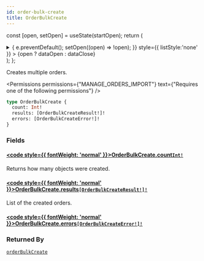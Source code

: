 ```yaml
---
id: order-bulk-create
title: OrderBulkCreate
---
```






const [open, setOpen] = useState(startOpen);
return (
<details {...(open ? { open: true } : {})} className="details" style={{ border:'none', boxShadow:'none', background:'var(--ifm-background-color)' }}>
<summary
onClick={(e) => {
e.preventDefault();
setOpen((open) => !open);
}}
style={{ listStyle:'none' }} >
{open ? dataOpen : dataClose}
</summary>
{open && children}
</details>
);
};

Creates multiple orders.


<Badge text="Added in Saleor 3.14" class="badge badge--secondary margin-bottom--sm" />


<FeaturePreview />


<Permissions permissions={"MANAGE_ORDERS_IMPORT"} text={"Requires one of the following permissions"} />


```graphql
type OrderBulkCreate {
  count: Int!
  results: [OrderBulkCreateResult!]!
  errors: [OrderBulkCreateError!]!
}
```

### Fields

#### [<code style={{ fontWeight: 'normal' }}>OrderBulkCreate.<b>count</b></code>](#)<Bullet />[`Int!`](../../../api-reference/miscellaneous/scalars/int.mdx) <Badge class="badge badge--secondary" text="non-null"/> <Badge class="badge badge--secondary" text="scalar"/> <Badge class="badge badge--secondary" text="miscellaneous"/>

Returns how many objects were created.

#### [<code style={{ fontWeight: 'normal' }}>OrderBulkCreate.<b>results</b></code>](#)<Bullet />[`[OrderBulkCreateResult!]!`](../../../api-reference/orders/objects/order-bulk-create-result.mdx) <Badge class="badge badge--secondary" text="non-null"/> <Badge class="badge badge--secondary" text="object"/> <Badge class="badge badge--secondary" text="orders"/>

List of the created orders.

#### [<code style={{ fontWeight: 'normal' }}>OrderBulkCreate.<b>errors</b></code>](#)<Bullet />[`[OrderBulkCreateError!]!`](../../../api-reference/orders/objects/order-bulk-create-error.mdx) <Badge class="badge badge--secondary" text="non-null"/> <Badge class="badge badge--secondary" text="object"/> <Badge class="badge badge--secondary" text="orders"/>

### Returned By

[`orderBulkCreate`](../../../api-reference/orders/mutations/order-bulk-create.mdx) <Badge class="badge badge--secondary" text="mutation"/>


